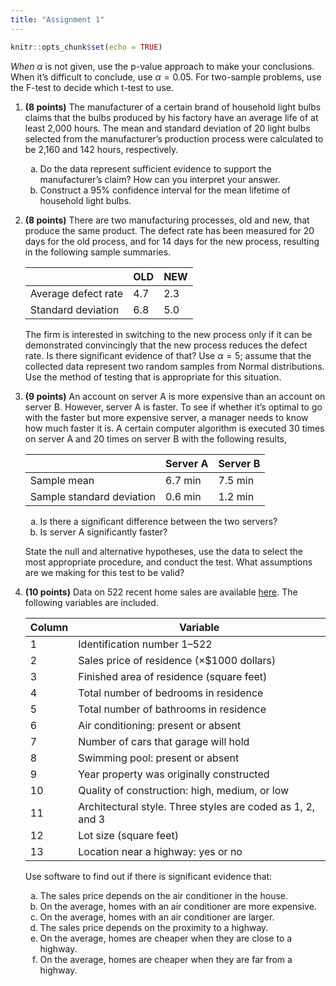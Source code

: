 ```yaml
---
title: "Assignment 1"
---
```


```r
knitr::opts_chunk$set(echo = TRUE)
```

*When* $\alpha$ is not given, use the p-value approach to make your conclusions. When it's difficult to conclude, use $\alpha = 0.05$. For two-sample problems, use the F-test to decide which t-test to use.

1. **(8 points)** The manufacturer of a certain brand of household light bulbs claims that the bulbs produced by his factory have an average life of at least 2,000 hours. The mean and standard deviation of 20 light bulbs selected from the manufacturer's production process were calculated to be 2,160 and 142 hours, respectively.
    a. Do the data represent sufficient evidence to support the manufacturer's claim? How can you interpret your answer.
    b. Construct a 95% confidence interval for the mean lifetime of household light bulbs.
1. **(8 points)** There are two manufacturing processes, old and new, that produce the same product. The defect rate has been measured for 20 days for the old process, and for 14 days for the new process, resulting in the following sample summaries.

    |                     | OLD | NEW |
    |---------------------|-----|-----|
    | Average defect rate | 4.7 | 2.3 |
    | Standard deviation  | 6.8 | 5.0 |
    
    The firm is interested in switching to the new process only if it can be demonstrated convincingly that the new process reduces the defect rate. Is there significant evidence of that? Use $\alpha = 5%$; assume that the collected data represent two random samples from Normal distributions. Use the method of testing that is appropriate for this situation.
1. **(9 points)** An account on server A is more expensive than an account on server B. However, server A is faster. To see if whether it's optimal to go with the faster but more expensive server, a manager needs to know how much faster it is. A certain computer algorithm is executed 30 times on server A and 20 times on server B with the following results,

    |                           | Server A | Server B |
    |---------------------------|----------|----------|
    | Sample mean               | 6.7 min  | 7.5 min  |
    | Sample standard deviation | 0.6 min  | 1.2 min  |
    
    a. Is there a significant difference between the two servers?
    a. Is server A significantly faster?
    
    State the null and alternative hypotheses, use the data to select the most appropriate procedure, and conduct the test. What assumptions are we making for this test to be valid?
    
1. **(10 points)** Data on 522 recent home sales are available [here](data/HOME_SALES.csv). The following variables are included.

    | Column | Variable                                                   |
    |--------|------------------------------------------------------------|
    | 1      | Identification number 1–522                                |
    | 2      | Sales price of residence (×$1000 dollars)                  |
    | 3      | Finished area of residence (square feet)                   |
    | 4      | Total number of bedrooms in residence                      |
    | 5      | Total number of bathrooms in residence                     |
    | 6      | Air conditioning: present or absent                        |
    | 7      | Number of cars that garage will hold                       |
    | 8      | Swimming pool: present or absent                           |
    | 9      | Year property was originally constructed                   |
    | 10     | Quality of construction: high, medium, or low              |
    | 11     | Architectural style. Three styles are coded as 1, 2, and 3 |
    | 12     | Lot size (square feet)                                     |
    | 13     | Location near a highway: yes or no                         |
    
    Use software to find out if there is significant evidence that:
    
    a. The sales price depends on the air conditioner in the house.
    a. On the average, homes with an air conditioner are more expensive.
    a. On the average, homes with an air conditioner are larger.
    a. The sales price depends on the proximity to a highway.
    a. On the average, homes are cheaper when they are close to a highway.
    a. On the average, homes are cheaper when they are far from a highway.
